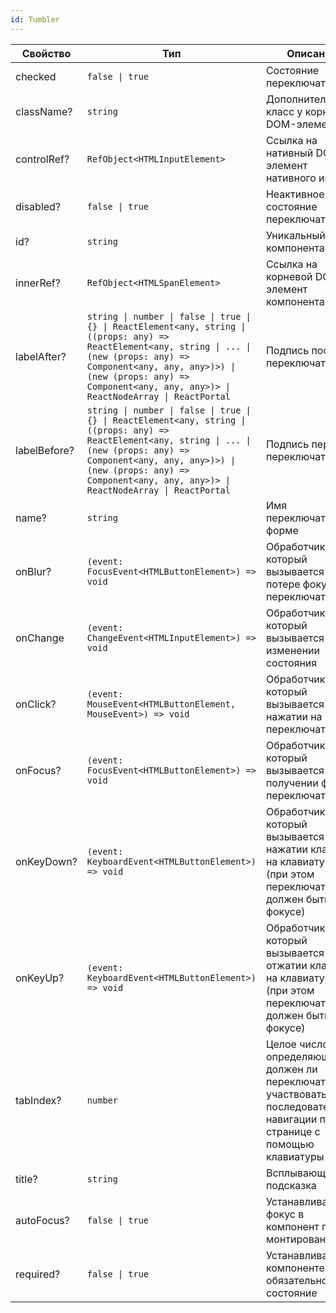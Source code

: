 ```yaml
---
id: Tumbler
---
```


<!-- props:start -->
| Свойство     | Тип                                                                                                                                                                                                                                                               | Описание                                                                                                                          |
| ------------ | ----------------------------------------------------------------------------------------------------------------------------------------------------------------------------------------------------------------------------------------------------------------- | --------------------------------------------------------------------------------------------------------------------------------- |
| checked      | `false \| true`                                                                                                                                                                                                                                                   | Состояние переключателя                                                                                                           |
| className?   | `string`                                                                                                                                                                                                                                                          | Дополнительный класс у корневого DOM-элемента                                                                                     |
| controlRef?  | `RefObject<HTMLInputElement>`                                                                                                                                                                                                                                     | Ссылка на нативный DOM-элемент нативного инпута                                                                                   |
| disabled?    | `false \| true`                                                                                                                                                                                                                                                   | Неактивное состояние переключателя                                                                                                |
| id?          | `string`                                                                                                                                                                                                                                                          | Уникальный id компонента                                                                                                          |
| innerRef?    | `RefObject<HTMLSpanElement>`                                                                                                                                                                                                                                      | Ссылка на корневой DOM-элемент компонента                                                                                         |
| labelAfter?  | `string \| number \| false \| true \| {} \| ReactElement<any, string \| ((props: any) => ReactElement<any, string \| ... \| (new (props: any) => Component<any, any, any>)>) \| (new (props: any) => Component<any, any, any>)> \| ReactNodeArray \| ReactPortal` | Подпись после переключателя                                                                                                       |
| labelBefore? | `string \| number \| false \| true \| {} \| ReactElement<any, string \| ((props: any) => ReactElement<any, string \| ... \| (new (props: any) => Component<any, any, any>)>) \| (new (props: any) => Component<any, any, any>)> \| ReactNodeArray \| ReactPortal` | Подпись перед переключателем                                                                                                      |
| name?        | `string`                                                                                                                                                                                                                                                          | Имя переключателя в форме                                                                                                         |
| onBlur?      | `(event: FocusEvent<HTMLButtonElement>) => void`                                                                                                                                                                                                                  | Обработчик, который вызывается при потере фокуса переключателем                                                                   |
| onChange     | `(event: ChangeEvent<HTMLInputElement>) => void`                                                                                                                                                                                                                  | Обработчик, который вызывается при изменении состояния                                                                            |
| onClick?     | `(event: MouseEvent<HTMLButtonElement, MouseEvent>) => void`                                                                                                                                                                                                      | Обработчик, который вызывается при нажатии на переключатель                                                                       |
| onFocus?     | `(event: FocusEvent<HTMLButtonElement>) => void`                                                                                                                                                                                                                  | Обработчик, который вызывается при получении фокуса переключателем                                                                |
| onKeyDown?   | `(event: KeyboardEvent<HTMLButtonElement>) => void`                                                                                                                                                                                                               | Обработчик, который вызывается при нажатии клавиши на клавиатуре (при этом переключатель должен быть в фокусе)                    |
| onKeyUp?     | `(event: KeyboardEvent<HTMLButtonElement>) => void`                                                                                                                                                                                                               | Обработчик, который вызывается при отжатии клавиши на клавиатуре (при этом переключатель должен быть в фокусе)                    |
| tabIndex?    | `number`                                                                                                                                                                                                                                                          | Целое число, определяющее, должен ли переключатель участвовать в последовательной навигации по всей странице с помощью клавиатуры |
| title?       | `string`                                                                                                                                                                                                                                                          | Всплывающая подсказка                                                                                                             |
| autoFocus?   | `false \| true`                                                                                                                                                                                                                                                   | Устанавливает фокус в компонент при монтировании                                                                                  |
| required?    | `false \| true`                                                                                                                                                                                                                                                   | Устанавливает в компоненте обязательное состояние                                                                                 |
<!-- props:end -->